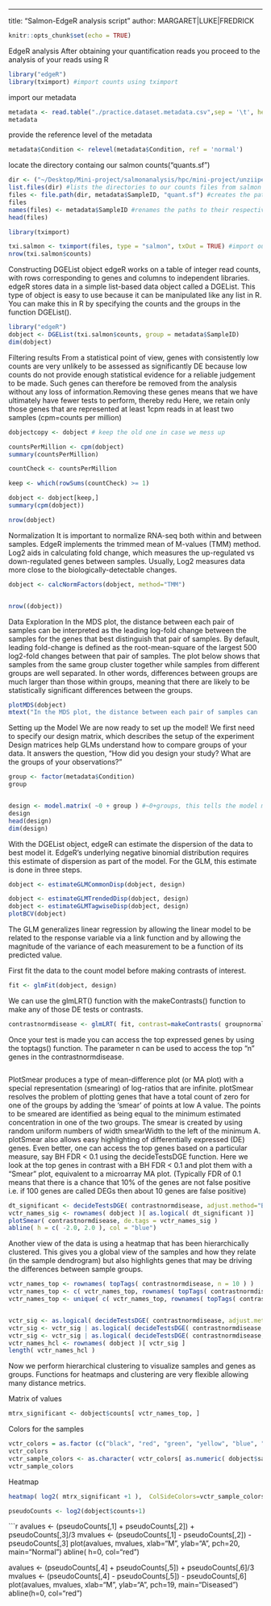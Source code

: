 ---
title: "Salmon-EdgeR analysis script"
author: MARGARET|LUKE|FREDRICK

```r
knitr::opts_chunk$set(echo = TRUE)
```

EdgeR analysis
After obtaining your quantification reads you proceed to the analysis of your reads using R
```r
library("edgeR") 
library(tximport) #import counts using tximport
```
import our metadata

```r
metadata <- read.table("./practice.dataset.metadata.csv",sep = '\t', header = T, stringsAsFactors = T)
metadata
```
provide the reference level of the metadata 
```r
metadata$Condition <- relevel(metadata$Condition, ref = 'normal')
```
locate the directory containg our salmon counts("quants.sf")
```r
dir <- ("~/Desktop/Mini-project/salmonanalysis/hpc/mini-project/unziiped-raw-data/quants")
list.files(dir) #lists the directories to our counts files from salmon
files <- file.path(dir, metadata$SampleID, "quant.sf") #creates the path to our counts and their respective samples
files
names(files) <- metadata$SampleID #renames the paths to their respective sample id
head(files)

library(tximport)

txi.salmon <- tximport(files, type = "salmon", txOut = TRUE) #import our counts data
nrow(txi.salmon$counts)

```

Constructing DGEList object
edgeR works on a table of integer read counts, with rows corresponding to genes and columns to independent libraries. edgeR stores data in a simple list-based data object called a DGEList. This type of object is easy to use because it can be manipulated like any list in R. You can make this in R by specifying the counts and the groups in the function DGEList().
```r
library("edgeR")
dobject <- DGEList(txi.salmon$counts, group = metadata$SampleID)
dim(dobject)
```
Filtering results
From a statistical point of view, genes with consistently low counts are very unlikely to be assessed as significantly DE because low counts do not provide enough statistical evidence for a reliable judgement to be made. Such genes can therefore be removed from the analysis without any loss of information.Removing these genes means that we have ultimately have fewer tests to perform, thereby redu
Here, we retain only those genes that are represented at least 1cpm reads in at least two samples (cpm=counts per million) 

```r
dobjectcopy <- dobject # keep the old one in case we mess up

countsPerMillion <- cpm(dobject)
summary(countsPerMillion)

countCheck <- countsPerMillion 

keep <- which(rowSums(countCheck) >= 1)

dobject <- dobject[keep,]
summary(cpm(dobject))

nrow(dobject)

```
Normalization
It is important to normalize RNA-seq both within and between samples. 
EdgeR implements the trimmed mean of M-values (TMM) method.
Log2 aids in calculating fold change, which measures the up-regulated vs down-regulated genes between samples. Usually, Log2 measures data more close to the biologically-detectable changes.

```r
dobject <- calcNormFactors(dobject, method="TMM")


nrow((dobject))
```

Data Exploration
In the MDS plot, the distance between each pair of samples can be interpreted as the leading log-fold change between the samples for the genes that best distinguish that pair of samples. By default, leading fold-change is defined as the root-mean-square of the largest 500 log2-fold changes between that pair of samples. The plot below  shows that samples from the same group cluster together while samples from different groups are well separated. In other words, differences between groups are much larger than those within groups, meaning that there are likely to be statistically significant differences between the groups. 

```r
plotMDS(dobject)
mtext("In the MDS plot, the distance between each pair of samples can  be interpreted as the leading \n log-fold change between the samples for the genes that best distinguish that pair of samples")
```
Setting up the Model
We are now ready to set up the model! We first need to specify our design matrix, which describes the setup of the experiment
Design matrices help GLMs understand how to compare groups of your data. It answers the question, “How did you design your study? What are the groups of your observations?”

```r
group <- factor(metadata$Condition)
group


design <- model.matrix( ~0 + group ) #~0+groups, this tells the model matrix function how to format your matrix. There are other ways of making model matrices, this is the most intuitive for using edgeR.
design
head(design)
dim(design)
```
With the DGEList object, edgeR can estimate the dispersion of the data to best model it. EdgeR’s underlying negative binomial distribution requires this estimate of dispersion as part of the model. For the GLM, this estimate is done in three steps.

```r
dobject <- estimateGLMCommonDisp(dobject, design)

dobject <- estimateGLMTrendedDisp(dobject, design)
dobject <- estimateGLMTagwiseDisp(dobject, design)
plotBCV(dobject)
```




The GLM generalizes linear regression by allowing the linear model to be related to the response variable via a link function and by allowing the magnitude of the variance of each measurement to be a function of its predicted value.

First fit the data to the count model before making contrasts of interest.
```r
fit <- glmFit(dobject, design)
```
We can use the glmLRT() function with the makeContrasts() function to make any of those DE tests or contrasts.
```r
contrastnormdisease <- glmLRT( fit, contrast=makeContrasts( groupnormal-groupdisease, levels=design ) )

```
Once your test is made you can access the top expressed genes by using the toptags() function. The parameter n can be used to access the top “n” genes in the contrastnormdisease.
```r


```
PlotSmear produces a type of mean-difference plot (or MA plot) with a special representation (smearing) of log-ratios that are infinite. plotSmear resolves the problem of plotting genes that have a total count of zero for one of the groups by adding the 'smear' of points at low A value. The points to be smeared are identified as being equal to the minimum estimated concentration in one of the two groups. The smear is created by using random uniform numbers of width smearWidth to the left of the minimum A. plotSmear also allows easy highlighting of differentially expressed (DE) genes.
Even better, one can access the top genes based on a particular measure, say BH FDR < 0.1 using the decideTestsDGE function. Here we look at the top genes in contrast with a BH FDR < 0.1 and plot them with a “Smear” plot, equivalent to a microarray MA plot. (Typically FDR of 0.1 means that there is a chance that 10% of the genes are not false positive i.e. if 100 genes are called DEGs then about 10 genes are false positive)
```r
dt_significant <- decideTestsDGE( contrastnormdisease, adjust.method="BH", p.value=0.05)#p-value of 5% means that 5% of all tests will result in false positives.
vctr_names_sig <- rownames( dobject )[ as.logical( dt_significant )]
plotSmear( contrastnormdisease, de.tags = vctr_names_sig )
abline( h = c( -2.0, 2.0 ), col = "blue")

```
Another view of the data is using a heatmap that has been hierarchically clustered. This gives you a global view of the samples and how they relate (in the sample dendrogram) but also highlights genes that may be driving the differences between sample groups. 

```r
vctr_names_top <- rownames( topTags( contrastnormdisease, n = 10 ) )
vctr_names_top <- c( vctr_names_top, rownames( topTags( contrastnormdisease, n = 10 ) ) )
vctr_names_top <- unique( c( vctr_names_top, rownames( topTags( contrastnormdisease, n = 10 ) ) ))


vctr_sig <- as.logical( decideTestsDGE( contrastnormdisease, adjust.method="BH", p.value=0.000005) )
vctr_sig <- vctr_sig | as.logical( decideTestsDGE( contrastnormdisease, adjust.method="BH", p.value=0.000005) )
vctr_sig <- vctr_sig | as.logical( decideTestsDGE( contrastnormdisease, adjust.method="BH", p.value=0.000005) )
vctr_names_hcl <- rownames( dobject )[ vctr_sig ]
length( vctr_names_hcl )

```
Now we perform hierarchical clustering to visualize samples and genes as groups. Functions for heatmaps and clustering are very flexible allowing many distance metrics. 

Matrix of values
```r
mtrx_significant <- dobject$counts[ vctr_names_top, ]
```
Colors for the samples
```r
vctr_colors = as.factor (c("black", "red", "green", "yellow", "blue", "violet"))
vctr_colors
vctr_sample_colors <- as.character( vctr_colors[ as.numeric( dobject$samples$group ) ] )
vctr_sample_colors
```
Heatmap
```r
heatmap( log2( mtrx_significant +1 ),  ColSideColors=vctr_sample_colors, col=heat.colors(100), scale="row")
```
```r
pseudoCounts <- log2(dobject$counts+1)

```

```r
avalues <- (pseudoCounts[,1] + pseudoCounts[,2]) + pseudoCounts[,3]/3
mvalues <- (pseudoCounts[,1] - pseudoCounts[,2]) - pseudoCounts[,3]
plot(avalues, mvalues, xlab="M", ylab="A", pch=20, main="Normal")
abline( h=0, col="red")


avalues <- (pseudoCounts[,4] + pseudoCounts[,5]) + pseudoCounts[,6]/3
mvalues <- (pseudoCounts[,4] - pseudoCounts[,5]) - pseudoCounts[,6]
plot(avalues, mvalues, xlab="M", ylab="A", pch=19, main="Diseased")
abline(h=0, col="red")

















